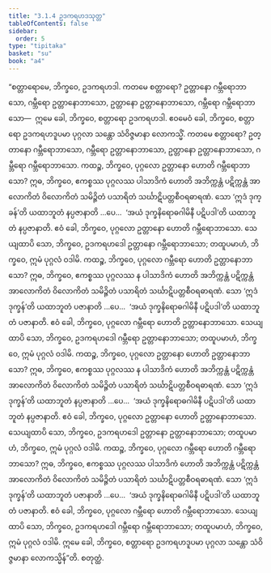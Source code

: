 ```yaml
---
title: "3.1.4 ဥဒကရဟဒသုတ္တ"
tableOfContents: false
sidebar:
  order: 5
type: "tipitaka"
basket: "su"
book: "a4"
---
```



<DynamicBreadcrumb />

<Division number="104" book="a4">

<Paragraph number="693" book="a4">
“စတ္တာရောမေ, ဘိက္ခဝေ, ဥဒကရဟဒါ. ကတမေ စတ္တာရော? ဥတ္တာနော ဂမ္ဘီရောဘာသော, ဂမ္ဘီရော ဥတ္တာနောဘာသော, ဥတ္တာနော ဥတ္တာနောဘာသော, ဂမ္ဘီရော ဂမ္ဘီရောဘာသော—  ဣမေ ခေါ, ဘိက္ခဝေ, စတ္တာရော ဥဒကရဟဒါ. ဧဝမေဝံ ခေါ, ဘိက္ခဝေ, စတ္တာရော ဥဒကရဟဒူပမာ ပုဂ္ဂလာ သန္တော သံဝိဇ္ဇမာနာ လောကသ္မိံ. ကတမေ စတ္တာရော? ဥတ္တာနော ဂမ္ဘီရောဘာသော, ဂမ္ဘီရော ဥတ္တာနောဘာသော, ဥတ္တာနော ဥတ္တာနောဘာသော, ဂမ္ဘီရော ဂမ္ဘီရောဘာသော.
</Paragraph>

<Paragraph number="694" book="a4">
ကထဉ္စ, ဘိက္ခဝေ, ပုဂ္ဂလော ဥတ္တာနော ဟောတိ ဂမ္ဘီရောဘာသော? ဣဓ, ဘိက္ခဝေ, ဧကစ္စဿ ပုဂ္ဂလဿ ပါသာဒိကံ ဟောတိ အဘိက္ကန္တံ ပဋိက္ကန္တံ အာလောကိတံ ဝိလောကိတံ သမိဉ္ဇိတံ ပသာရိတံ သင်္ဃာဋိပတ္တစီဝရဓာရဏံ. သော ‘ဣဒံ ဒုက္ခန်’တိ ယထာဘူတံ နပ္ပဇာနာတိ …ပေ…  ‘အယံ ဒုက္ခနိရောဓဂါမိနီ ပဋိပဒါ’တိ ယထာဘူတံ နပ္ပဇာနာတိ. ဧဝံ ခေါ, ဘိက္ခဝေ, ပုဂ္ဂလော ဥတ္တာနော ဟောတိ ဂမ္ဘီရောဘာသော. သေယျထာပိ သော, ဘိက္ခဝေ, ဥဒကရဟဒေါ ဥတ္တာနော ဂမ္ဘီရောဘာသော; တထူပမာဟံ, ဘိက္ခဝေ, ဣမံ ပုဂ္ဂလံ ဝဒါမိ.
</Paragraph>

<Paragraph number="695" book="a4">
ကထဉ္စ, ဘိက္ခဝေ, ပုဂ္ဂလော ဂမ္ဘီရော ဟောတိ ဥတ္တာနောဘာသော? ဣဓ, ဘိက္ခဝေ, ဧကစ္စဿ ပုဂ္ဂလဿ န ပါသာဒိကံ ဟောတိ အဘိက္ကန္တံ ပဋိက္ကန္တံ အာလောကိတံ ဝိလောကိတံ သမိဉ္ဇိတံ ပသာရိတံ သင်္ဃာဋိပတ္တစီဝရဓာရဏံ. သော ‘ဣဒံ ဒုက္ခန်’တိ ယထာဘူတံ ပဇာနာတိ …ပေ…  ‘အယံ ဒုက္ခနိရောဓဂါမိနီ ပဋိပဒါ’တိ ယထာဘူတံ ပဇာနာတိ. ဧဝံ ခေါ, ဘိက္ခဝေ, ပုဂ္ဂလော ဂမ္ဘီရော ဟောတိ ဥတ္တာနောဘာသော. သေယျထာပိ သော, ဘိက္ခဝေ, ဥဒကရဟဒေါ ဂမ္ဘီရော ဥတ္တာနောဘာသော; တထူပမာဟံ, ဘိက္ခဝေ, ဣမံ ပုဂ္ဂလံ ဝဒါမိ.
</Paragraph>

<Paragraph number="696" book="a4">
ကထဉ္စ, ဘိက္ခဝေ, ပုဂ္ဂလော ဥတ္တာနော ဟောတိ ဥတ္တာနောဘာသော? ဣဓ, ဘိက္ခဝေ, ဧကစ္စဿ ပုဂ္ဂလဿ န ပါသာဒိကံ ဟောတိ အဘိက္ကန္တံ ပဋိက္ကန္တံ အာလောကိတံ ဝိလောကိတံ သမိဉ္ဇိတံ ပသာရိတံ သင်္ဃာဋိပတ္တစီဝရဓာရဏံ. သော ‘ဣဒံ ဒုက္ခန်’တိ ယထာဘူတံ နပ္ပဇာနာတိ …ပေ…  ‘အယံ ဒုက္ခနိရောဓဂါမိနီ ပဋိပဒါ’တိ ယထာဘူတံ နပ္ပဇာနာတိ. ဧဝံ ခေါ, ဘိက္ခဝေ, ပုဂ္ဂလော ဥတ္တာနော ဟောတိ ဥတ္တာနောဘာသော. သေယျထာပိ သော, ဘိက္ခဝေ, ဥဒကရဟဒေါ ဥတ္တာနော ဥတ္တာနောဘာသော; တထူပမာဟံ, ဘိက္ခဝေ, ဣမံ ပုဂ္ဂလံ ဝဒါမိ.
</Paragraph>

<Paragraph number="697" book="a4">
ကထဉ္စ, ဘိက္ခဝေ, ပုဂ္ဂလော ဂမ္ဘီရော ဟောတိ ဂမ္ဘီရောဘာသော? ဣဓ, ဘိက္ခဝေ, ဧကစ္စဿ ပုဂ္ဂလဿ ပါသာဒိကံ ဟောတိ အဘိက္ကန္တံ ပဋိက္ကန္တံ အာလောကိတံ ဝိလောကိတံ သမိဉ္ဇိတံ ပသာရိတံ သင်္ဃာဋိပတ္တစီဝရဓာရဏံ. သော ‘ဣဒံ ဒုက္ခန်’တိ ယထာဘူတံ ပဇာနာတိ …ပေ…  ‘အယံ ဒုက္ခနိရောဓဂါမိနီ ပဋိပဒါ’တိ ယထာဘူတံ ပဇာနာတိ. ဧဝံ ခေါ, ဘိက္ခဝေ, ပုဂ္ဂလော ဂမ္ဘီရော ဟောတိ ဂမ္ဘီရောဘာသော. သေယျထာပိ သော, ဘိက္ခဝေ, ဥဒကရဟဒေါ ဂမ္ဘီရော ဂမ္ဘီရောဘာသော; တထူပမာဟံ, ဘိက္ခဝေ, ဣမံ ပုဂ္ဂလံ ဝဒါမိ. ဣမေ ခေါ, ဘိက္ခဝေ, စတ္တာရော ဥဒကရဟဒူပမာ ပုဂ္ဂလာ သန္တော သံဝိဇ္ဇမာနာ လောကသ္မိန်”တိ.

</Paragraph>
</Division>

<Paragraph number="698" type="center" book="a4">
စတုတ္ထံ.
</Paragraph>